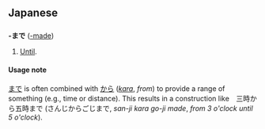 == Japanese ==
=== {{particle}} ===
'''-まで''' ([[-made]])

# [[Until]].

==== Usage note ====
[[まで]] is often combined with [[から]] (''[[kara]]'', ''from'') to provide a range of something (e.g., time or distance).  This results in a construction like　三時から五時まで (さんじからごじまで, ''san-ji kara go-ji made'', ''from 3 o'clock until 5 o'clock'').